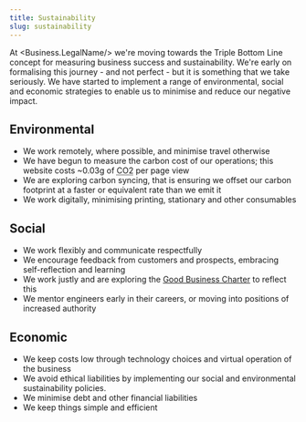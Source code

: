 ```yaml
---
title: Sustainability
slug: sustainability
---
```


At <Business.LegalName/> we're moving towards the Triple Bottom Line concept for measuring business success and sustainability. We're early on formalising this journey - and not perfect - but it is something that we take seriously. We have started to implement a range of environmental, social and economic strategies to enable us to minimise and reduce our negative impact.

## Environmental

* We work remotely, where possible, and minimise travel otherwise
* We have begun to measure the carbon cost of our operations; this website costs ~0.03g of <abbr title="Carbon Dioxide">CO2</abbr> per page view
* We are exploring carbon syncing, that is ensuring we offset our carbon footprint at a faster or equivalent rate than we emit it
* We work digitally, minimising printing, stationary and other consumables

## Social

* We work flexibly and communicate respectfully
* We encourage feedback from customers and prospects, embracing self-reflection and learning
* We work justly and are exploring the [Good Business Charter](https://goodbusinesscharter.com/accreditation-small-organisations/) to reflect this
* We mentor engineers early in their careers, or moving into positions of increased authority

## Economic

* We keep costs low through technology choices and virtual operation of the business
* We avoid ethical liabilities by implementing our social and environmental sustainability policies.
* We minimise debt and other financial liabilities
* We keep things simple and efficient
